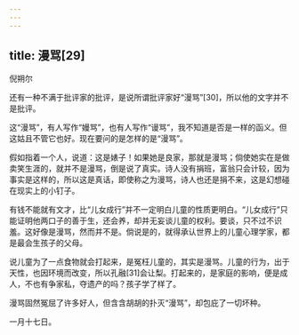 ```yaml
---
---
---
```

title: 漫骂[29]
---




倪朔尔

还有一种不满于批评家的批评，是说所谓批评家好“漫骂”[30]，所以他的文字并不是批评。

这“漫骂”，有人写作“嫚骂”，也有人写作“谩骂”，我不知道是否是一样的函义。但这姑且不管它也好。现在要问的是怎样的是“漫骂”。

假如指着一个人，说道：这是婊子！如果她是良家，那就是漫骂；倘使她实在是做卖笑生涯的，就并不是漫骂，倒是说了真实。诗人没有捐班，富翁只会计较，因为事实是这样的，所以这是真话，即使称之为漫骂，诗人也还是捐不来，这是幻想碰在现实上的小钉子。

有钱不能就有文才，比“儿女成行”并不一定明白儿童的性质更明白。“儿女成行”只能证明他两口子的善于生，还会养，却并无妄谈儿童的权利。要谈，只不过不识羞。这好像是漫骂，然而并不是。倘说是的，就得承认世界上的儿童心理学家，都是最会生孩子的父母。

说儿童为了一点食物就会打起来，是冤枉儿童的，其实是漫骂。儿童的行为，出于天性，也因环境而改变，所以孔融[31]会让梨。打起来的，是家庭的影响，便是成人，不也有争家私，夺遗产的吗？孩子学了样了。

漫骂固然冤屈了许多好人，但含含胡胡的扑灭“漫骂”，却包庇了一切坏种。

一月十七日。